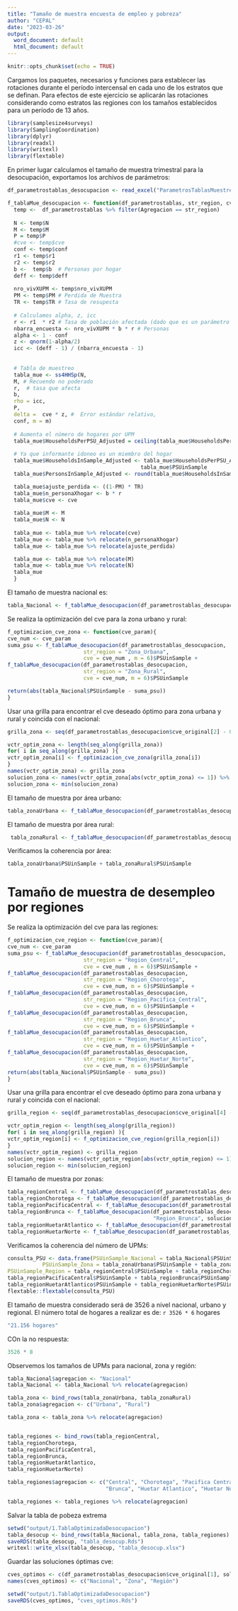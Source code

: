 ---
title: "Tamaño de muestra encuesta de empleo y pobreza"
author: "CEPAL"
date: "2023-03-26"
output:
  word_document: default
  html_document: default
---

```{r setup, include=FALSE}
knitr::opts_chunk$set(echo = TRUE)
```

Cargamos los paquetes, necesarios y funciones para establecer las rotaciones durante el período intercensal en cada uno de los estratos que se definan. Para efectos de este ejercicio se aplicarán las rotaciones considerando como estratos las regiones con los tamaños establecidos para un período de 13 años.

```{r, warning=FALSE, message=FALSE}
library(samplesize4surveys)
library(SamplingCoordination)
library(dplyr)
library(readxl)
library(writexl)
library(flextable)
```

En primer lugar calculamos el tamaño de muestra trimestral para la desocupación, exportamos los archivos de parámetros:

```{r, warning=FALSE, message=FALSE}
df_parametrostablas_desocupacion <- read_excel("ParametrosTablasMuestreo_Desempleo.xlsx") 
```

```{r, warning=FALSE, message=FALSE}
f_tablaMue_desocupacion <- function(df_parametrostablas, str_region, cve, m){
  temp <-  df_parametrostablas %>% filter(Agregacion == str_region) 
  
  N <- temp$N
  M <- temp$M
  P = temp$P
  #cve <- temp$cve
  conf <- temp$conf
  r1 <- temp$r1
  r2 <- temp$r2
  b <-  temp$b  # Personas por hogar
  deff <- temp$deff
  
  nro_vivXUPM <- temp$nro_vivXUPM
  PM <- temp$PM # Perdida de Muestra
  TR <- temp$TR # Tasa de resupesta
  
  # Calculamos alpha, z, icc
  r <- r1  * r2 # Tasa de población afectada (dado que es un parámetro a nivel de persona)
  nbarra_encuesta <- nro_vivXUPM * b * r # Personas
  alpha <- 1 - conf
  z <- qnorm(1-alpha/2)
  icc <- (deff - 1) / (nbarra_encuesta - 1) 
  
    
  # Tabla de muestreo 
  tabla_mue <- ss4HHSp(N,
  M, # Recuendo no poderado
  r,  # tasa que afecta
  b, 
  rho = icc,
  P, 
  delta =  cve * z, #  Error estándar relativo,
  conf, m = m)
  
  # Aumenta el número de hogares por UPM
  tabla_mue$HouseholdsPerPSU_Adjusted = ceiling(tabla_mue$HouseholdsPerPSU  /  ((1-PM) * TR))
  
  # Ya que informante idoneo es un miembro del hogar
  tabla_mue$HouseholdsInSample_Adjusted <- tabla_mue$HouseholdsPerPSU_Adjusted * 
                                          tabla_mue$PSUinSample 
  tabla_mue$PersonsInSample_Adjusted <- round(tabla_mue$HouseholdsInSample_Adjusted *  b * r) 

  tabla_mue$ajuste_perdida <- ((1-PM) * TR)
  tabla_mue$n_personaXhogar <- b * r
  tabla_mue$cve <- cve
 
  tabla_mue$M <- M
  tabla_mue$N <- N
  
  tabla_mue <- tabla_mue %>% relocate(cve)
  tabla_mue <- tabla_mue %>% relocate(n_personaXhogar)
  tabla_mue <- tabla_mue %>% relocate(ajuste_perdida)

  tabla_mue <- tabla_mue %>% relocate(M)
  tabla_mue <- tabla_mue %>% relocate(N)
  tabla_mue
  }
```


El tamaño de muestra nacional es:

```{r, warning=FALSE, message=FALSE}
tabla_Nacional <- f_tablaMue_desocupacion(df_parametrostablas_desocupacion, "Nacional", cve = 0.025 , m = 6)
```

Se realiza la optimización del cve para la zona urbano y rural:

```{r, warning=FALSE, message=FALSE}
f_optimizacion_cve_zona <- function(cve_param){
cve_num <- cve_param 
suma_psu <- f_tablaMue_desocupacion(df_parametrostablas_desocupacion, 
                        str_region = "Zona_Urbana", 
                        cve = cve_num , m = 6)$PSUinSample +
f_tablaMue_desocupacion(df_parametrostablas_desocupacion, 
                        str_region = "Zona_Rural", 
                        cve = cve_num, m = 6)$PSUinSample     

return(abs(tabla_Nacional$PSUinSample - suma_psu))  
}
```

Usar una grilla para encontrar el cve deseado óptimo para zona urbana y rural y coincida con el nacional:

```{r, warning=FALSE, message=FALSE}
grilla_zona <- seq(df_parametrostablas_desocupacion$cve_original[2] - 0.005, df_parametrostablas_desocupacion$cve_original[2] + 0.005, by =  0.00001)

vctr_optim_zona <- length(seq_along(grilla_zona))
for( i in seq_along(grilla_zona) ){
vctr_optim_zona[i] <- f_optimizacion_cve_zona(grilla_zona[i])
}
names(vctr_optim_zona) <- grilla_zona 
solucion_zona <- names(vctr_optim_zona[abs(vctr_optim_zona) <= 1]) %>% as.numeric()
solucion_zona <- min(solucion_zona)
```

El tamaño de muestra por área urbano:

```{r, warning=FALSE, message=FALSE}
tabla_zonaUrbana <- f_tablaMue_desocupacion(df_parametrostablas_desocupacion, "Zona_Urbana", cve = solucion_zona,  m = 6)
```

El tamaño de muestra por área rural:

```{r, warning=FALSE, message=FALSE}
 tabla_zonaRural <- f_tablaMue_desocupacion(df_parametrostablas_desocupacion, "Zona_Rural",  cve = solucion_zona,  m = 6)
```

Verificamos la coherencia por área:

```{r, warning=FALSE, message=FALSE}
tabla_zonaUrbana$PSUinSample + tabla_zonaRural$PSUinSample
```

# Tamaño de muestra de desempleo por regiones

Se realiza la optimización del cve para las regiones:

```{r, warning=FALSE, message=FALSE}
f_optimizacion_cve_region <- function(cve_param){
cve_num <- cve_param 
suma_psu <- f_tablaMue_desocupacion(df_parametrostablas_desocupacion, 
                        str_region = "Region_Central", 
                        cve = cve_num , m = 6)$PSUinSample +
f_tablaMue_desocupacion(df_parametrostablas_desocupacion, 
                        str_region = "Region_Chorotega", 
                        cve = cve_num, m = 6)$PSUinSample +
f_tablaMue_desocupacion(df_parametrostablas_desocupacion, 
                        str_region = "Region_Pacifica_Central", 
                        cve = cve_num, m = 6)$PSUinSample +
f_tablaMue_desocupacion(df_parametrostablas_desocupacion, 
                        str_region = "Region_Brunca", 
                        cve = cve_num, m = 6)$PSUinSample +
f_tablaMue_desocupacion(df_parametrostablas_desocupacion, 
                        str_region = "Region_Huetar_Atlantico", 
                        cve = cve_num, m = 6)$PSUinSample +
f_tablaMue_desocupacion(df_parametrostablas_desocupacion, 
                        str_region = "Region_Huetar_Norte", 
                        cve = cve_num, m = 6)$PSUinSample 
return(abs(tabla_Nacional$PSUinSample - suma_psu))  
}
```

Usar una grilla para encontrar el cve deseado óptimo para zona urbana y rural y coincida con el nacional:

```{r, warning=FALSE, message=FALSE}
grilla_region <- seq(df_parametrostablas_desocupacion$cve_original[4] - 0.005, df_parametrostablas_desocupacion$cve_original[4] + 0.005, by =  0.00001)

vctr_optim_region <- length(seq_along(grilla_region))
for( i in seq_along(grilla_region) ){
vctr_optim_region[i] <- f_optimizacion_cve_region(grilla_region[i])
}
names(vctr_optim_region) <- grilla_region 
solucion_region <- names(vctr_optim_region[abs(vctr_optim_region) <= 1]) %>% as.numeric()
solucion_region <- min(solucion_region)
```

El tamaño de muestra por zonas:

```{r, warning=FALSE, message=FALSE}
tabla_regionCentral <- f_tablaMue_desocupacion(df_parametrostablas_desocupacion, "Region_Central", cve = solucion_region, m = 6)
tabla_regionChorotega <- f_tablaMue_desocupacion(df_parametrostablas_desocupacion, "Region_Chorotega", solucion_region, m = 6)
tabla_regionPacificaCentral <- f_tablaMue_desocupacion(df_parametrostablas_desocupacion, "Region_Pacifica_Central", solucion_region, m = 6)
tabla_regionBrunca <- f_tablaMue_desocupacion(df_parametrostablas_desocupacion, 
                                              "Region_Brunca", solucion_region, m = 6)
tabla_regionHuetarAtlantico <- f_tablaMue_desocupacion(df_parametrostablas_desocupacion, "Region_Huetar_Atlantico", solucion_region, m = 6)
tabla_regionHuetarNorte <- f_tablaMue_desocupacion(df_parametrostablas_desocupacion, "Region_Huetar_Norte", solucion_region, m = 6)
```

Verificamos la coherencia del número de UPMs:

```{r, warning=FALSE, message=FALSE}
consulta_PSU <- data.frame(PSUinSample_Nacional = tabla_Nacional$PSUinSample,
           PSUinSample_Zona = tabla_zonaUrbana$PSUinSample + tabla_zonaRural$PSUinSample,
PSUinSample_Region = tabla_regionCentral$PSUinSample + tabla_regionChorotega$PSUinSample +
tabla_regionPacificaCentral$PSUinSample + tabla_regionBrunca$PSUinSample +
tabla_regionHuetarAtlantico$PSUinSample + tabla_regionHuetarNorte$PSUinSample, check.names = F)
flextable::flextable(consulta_PSU)
```

El tamaño de muestra considerado será de 3526 a nivel nacional, urbano y regional. El número total de hogares a realizar es de: `r 3526 * 6` hogares

```{r, eval = FALSE, echo = FALSE}
"21.156 hogares"
```

COn la no respuesta:
```{r, eval = FALSE, echo = FALSE}
3526 * 8
```






Observemos los tamaños de UPMs para nacional, zona y región:

```{r}
tabla_Nacional$agregacion <- "Nacional"
tabla_Nacional <- tabla_Nacional %>% relocate(agregacion)

tabla_zona <- bind_rows(tabla_zonaUrbana, tabla_zonaRural)
tabla_zona$agregacion <- c("Urbana", "Rural") 

tabla_zona <- tabla_zona %>% relocate(agregacion)


tabla_regiones <- bind_rows(tabla_regionCentral,
tabla_regionChorotega,
tabla_regionPacificaCentral,
tabla_regionBrunca,
tabla_regionHuetarAtlantico,
tabla_regionHuetarNorte)

tabla_regiones$agregacion <- c("Central", "Chorotega", "Pacifica Central",
                               "Brunca", "Huetar Atlantico", "Huetar Norte") 

tabla_regiones <- tabla_regiones %>% relocate(agregacion)
```


Salvar la tabla de pobeza extrema

```{r}
setwd("output/1.TablaOptimizadaDesocupacion")
tabla_desocup <- bind_rows(tabla_Nacional, tabla_zona, tabla_regiones)
saveRDS(tabla_desocup, "tabla_desocup.Rds")
writexl::write_xlsx(tabla_desocup, "tabla_desocup.xlsx")
```


Guardar las soluciones óptimas cve:

```{r}
cves_optimos <- c(df_parametrostablas_desocupacion$cve_original[1], solucion_zona, solucion_region)
names(cves_optimos) <- c("Nacional", "Zona", "Región")
```

```{r}
setwd("output/1.TablaOptimizadaDesocupacion")
saveRDS(cves_optimos, "cves_optimos.Rds")
```



